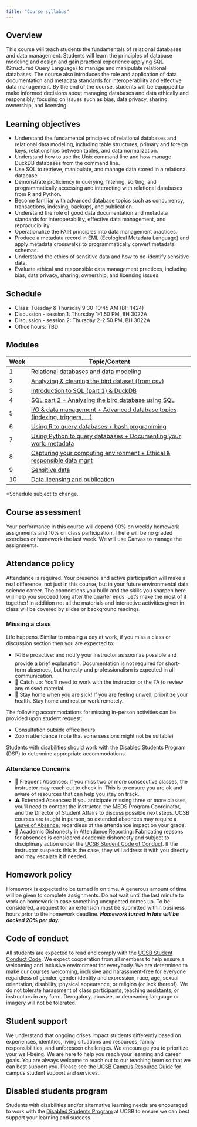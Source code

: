 ```yaml
---
title: "Course syllabus"
---
```


## Overview

This course will teach students the fundamentals of relational databases and data management. Students will learn the principles of database modeling and design and gain practical experience applying SQL (Structured Query Language) to manage and manipulate relational databases. The course also introduces the role and application of data documentation and metadata standards for interoperability and effective data management. By the end of the course, students will be equipped to make informed decisions about managing databases and data ethically and responsibly, focusing on issues such as bias, data privacy, sharing, ownership, and licensing.

## Learning objectives

-   Understand the fundamental principles of relational databases and relational data modeling, including table structures, primary and foreign keys, relationships between tables, and data normalization.
-   Understand how to use the Unix command line and how manage DuckDB databases from the command line.
-   Use SQL to retrieve, manipulate, and manage data stored in a relational database.
-   Demonstrate proficiency in querying, filtering, sorting, and programmatically accessing and interacting with relational databases from R and Python.
-   Become familiar with advanced database topics such as concurrency, transactions, indexing, backups, and publication.
-   Understand the role of good data documentation and metadata standards for interoperability, effective data management, and reproducibility.
-   Operationalize the FAIR principles into data management practices.
-   Produce a metadata record in EML (Ecological Metadata Language) and apply metadata crosswalks to programmatically convert metadata schemas.
-   Understand the ethics of sensitive data and how to de-identify sensitive data.
-   Evaluate ethical and responsible data management practices, including bias, data privacy, sharing, ownership, and licensing issues.

## Schedule

- Class: Tuesday & Thursday 9:30-10:45 AM (BH 1424)
- Discussion - session 1: Thursday 1-1:50 PM, BH 3022A
- Discussion - session 2: Thursday 2-2:50 PM, BH 3022A
- Office hours: TBD


## Modules

| Week | Topic/Content                                                          |
|------|------------------------------------------------------------------------|
| 1    | [Relational databases and data modeling](modules/week01/index-01.qmd)  |
| 2    | [Analyzing & cleaning the bird dataset (from csv)](modules/week02/index-02.qmd) |
| 3    | [Introduction to SQL (part 1) & DuckDB](modules/week03/index-03.qmd)            |
| 4    | [SQL part 2 + Analyzing the bird database using SQL](modules/week04/index-04.qmd)          |
| 5    | [I/O & data management + Advanced database topics (indexing, triggers, ...)](modules/week05/index-05.qmd) |
| 6    | [Using R to query databases + bash programming](modules/week06/index-06.qmd)     |
| 7    | [Using Python to query databases + Documenting your work: metadata](modules/week07/index-07.qmd)|
| 8    | [Capturing your computing environment + Ethical & responsible data mgnt](modules/week08/index-08.qmd)  |
| 9    | [Sensitive data](modules/week09/index-09.qmd)                          |
| 10   | [Data licensing and publication](modules/week10/index-10.qmd)          |   
 
\*Schedule subject to change.

## Course assessment

Your performance in this course will depend 90% on weekly homework assignments and 10% on class participation. There will be no graded exercises or homework the last week. We will use Canvas to manage the assignments.


## Attendance policy

Attendance is required. Your presence and active participation will make a real difference, not just in this course, but in your future environmental data science career. The connections you build and the skills you sharpen here will help you succeed long after the quarter ends. Let’s make the most of it together! In addition not all the materials and interactive activities given in class will be covered by slides or background readings.


### Missing **a** class

Life happens. Similar to missing a day at work, if you miss a class or discussion section then you are expected to:

- ✉️ Be proactive: and notify your instructor as soon as possible and provide a brief explanation. Documentation is not required for short-term absences, but honesty and professionalism is expected in all communication. 
- 🔄 Catch up: You’ll need to work with the instructor or the TA to review any missed material. 
- 🤒 Stay home when you are sick! If you are feeling unwell, prioritize your health. Stay home and rest or work remotely.

The following accommodations for missing in-person activities can be provided upon student request:

- Consultation outside office hours
- Zoom attendance (note that some sessions might not be suitable)

Students with disabilities should work with the Disabled Students Program (DSP) to determine appropriate accommodations.

### Attendance Concerns

- 🚩 Frequent Absences: If you miss two or more consecutive classes, the instructor may reach out to check in. This is to ensure you are ok and aware of resources that can help you stay on track. 
- ⚠️  Extended Absences: If you anticipate missing three or more classes, you’ll need to contact the instructor, the MEDS Program Coordinator, and the Director of Student Affairs to discuss possible next steps. UCSB courses are taught in person, so extended absences may require a [Leave of Absence](https://www.graddiv.ucsb.edu/forms/leave-absence), regardless of the attendance impact on your grade.
- 🚫 Academic Dishonesty in Attendance Reporting: Fabricating reasons for absences is considered academic dishonesty and subject to disciplinary action under the [UCSB Student Code of Conduct](https://regulations.sa.ucsb.edu/home). If the instructor suspects this is the case, they will address it with you directly and may escalate it if needed.


## Homework policy

Homework is expected to be turned in on time. A generous amount of time will be given to complete assignments. Do not wait until the last minute to work on homework in case something unexpected comes up.  To be considered, a request for an extension must be submitted within business hours prior to the homework deadline. ***Homework turned in late will be docked 20% per day.***


## Code of conduct

All students are expected to read and comply with the [UCSB Student Conduct Code](http://www.sa.ucsb.edu/regulations/student-conduct-code/student-conduct-code). We expect cooperation from all members to help ensure a welcoming and inclusive environment for everybody. We are determined to make our courses welcoming, inclusive and harassment-free for everyone regardless of gender, gender identity and expression, race, age, sexual orientation, disability, physical appearance, or religion (or lack thereof). We do not tolerate harassment of class participants, teaching assistants, or instructors in any form. Derogatory, abusive, or demeaning language or imagery will not be tolerated.

## Student support

We understand that ongoing crises impact students differently based on experiences, identities, living situations and resources, family responsibilities, and unforeseen challenges. We encourage you to prioritize your well-being. We are here to help you reach your learning and career goals. You are always welcome to reach out to our teaching team so that we can best support you. Please see the [UCSB Campus Resource Guide](https://www.ucsb.edu/students) for campus student support and services.

## Disabled students program

Students with disabilities and/or alternative learning needs are encouraged to work with the [Disabled Students Program](https://dsp.sa.ucsb.edu/) at UCSB to ensure we can best support your learning and success.
